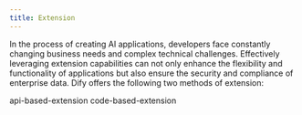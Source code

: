 ```yaml
---
title: Extension
---
```



In the process of creating AI applications, developers face constantly changing business needs and complex technical challenges. Effectively leveraging extension capabilities can not only enhance the flexibility and functionality of applications but also ensure the security and compliance of enterprise data. Dify offers the following two methods of extension:

<Card title="api-based-extension" icon="link" href="api-based-extension/">
  api-based-extension
</Card>

<Card title="code-based-extension" icon="link" href="code-based-extension/">
  code-based-extension
</Card>

